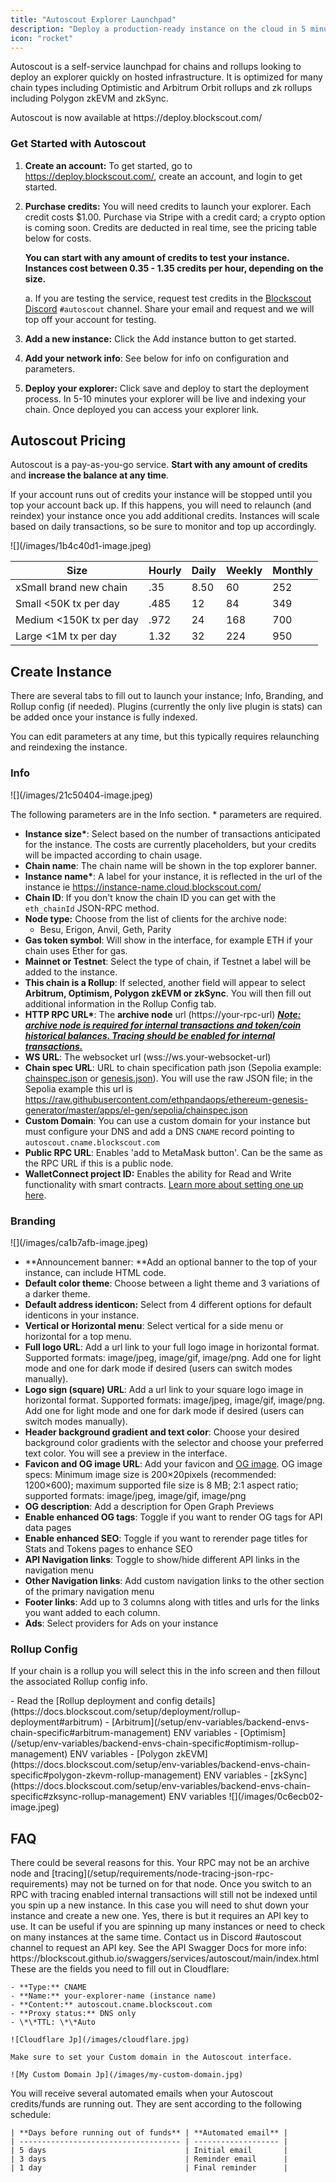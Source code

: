 ```yaml
---
title: "Autoscout Explorer Launchpad"
description: "Deploy a production-ready instance on the cloud in 5 minutes"
icon: "rocket"
---
```


Autoscout is a self-service launchpad for chains and rollups looking to deploy an explorer quickly on hosted infrastructure. It is optimized for many chain types including Optimistic and Arbitrum Orbit rollups and zk rollups including Polygon zkEVM and zkSync.

<Check>
  Autoscout is now available at https://deploy.blockscout.com/
</Check>

### Get Started with Autoscout

1. **Create an account:** To get started, go to https://deploy.blockscout.com/, create an account, and login to get started.
2. **Purchase credits:** You will need credits to launch your explorer. Each credit costs \$1.00. Purchase via Stripe with a credit card; a crypto option is coming soon. Credits are deducted in real time, see the pricing table below for costs.

   **You can start with any amount of credits to test your instance. Instances cost between 0.35 - 1.35 credits per hour, depending on the size.**

   a. If you are testing the service, request test credits in the [Blockscout Discord](https://discord.gg/blockscout) `#autoscout` channel. Share your email and request and we will top off your account for testing.
3. **Add a new instance:** Click the Add instance button to get started.
4. **Add your network info**: See below for info on configuration and parameters.
5. **Deploy your explorer:** Click save and deploy to start the deployment process. In 5-10 minutes your explorer will be live and indexing your chain. Once deployed you can access your explorer link.

## Autoscout Pricing

Autoscout is a pay-as-you-go service. **Start with any amount of credits** and **increase the balance at any time**.

If your account runs out of credits your instance will be stopped until you top your account back up. If this happens, you will need to relaunch (and reindex) your instance once you add additional credits. Instances will scale based on daily transactions, so be sure to monitor and top up accordingly.

<Frame caption>
  ![](/images/1b4c40d1-image.jpeg)
</Frame>

| Size                     | Hourly | Daily | Weekly | Monthly |
| ------------------------ | ------ | ----- | ------ | ------- |
| xSmall brand new chain   | .35    | 8.50  | 60     | 252     |
| Small \<50K tx per day   | .485   | 12    | 84     | 349     |
| Medium \<150K tx per day | .972   | 24    | 168    | 700     |
| Large \<1M tx per day    | 1.32   | 32    | 224    | 950     |

## Create Instance

There are several tabs to fill out to launch your instance; Info, Branding, and Rollup config (if needed). Plugins (currently the only live plugin is stats) can be added once your instance is fully indexed.

You can edit parameters at any time, but this typically requires relaunching and reindexing the instance.

### Info

<Frame caption>
  ![](/images/21c50404-image.jpeg)
</Frame>

The following parameters are in the Info section. \* parameters are required.

- **Instance size\***: Select based on the number of transactions anticipated for the instance. The costs are currently placeholders, but your credits will be impacted according to chain usage.
- **Chain name**: The chain name will be shown in the top explorer banner.
- **Instance name\***: A label for your instance, it is reflected in the url of the instance ie https://instance-name.cloud.blockscout.com/
- **Chain ID**: If you don't know the chain ID you can get with the `eth_chainId` JSON-RPC method.
- **Node type:** Choose from the list of clients for the archive node:
  - Besu, Erigon, Anvil, Geth, Parity
- **Gas token symbol**: Will show in the interface, for example ETH if your chain uses Ether for gas.
- **Mainnet or Testnet**: Select the type of chain, if Testnet a label will be added to the instance.
- **This chain is a Rollup**: If selected, another field will appear to select **Arbitrum, Optimism, Polygon zkEVM or zkSync**. You will then fill out additional information in the Rollup Config tab.
- **HTTP RPC URL\***: The **archive node** url (https://your-rpc-url) [**_Note: archive node is required for internal transactions and token/coin historical balances. Tracing should be enabled for internal transactions._**](/setup/requirements/node-tracing-json-rpc-requirements)
- **WS URL**: The websocket url (wss://ws.your-websocket-url)
- **Chain spec URL**: URL to chain specification path json (Sepolia example: [chainspec.json](https://github.com/ethpandaops/ethereum-genesis-generator/blob/master/apps/el-gen/sepolia/chainspec.json) or [genesis.json](https://github.com/ethpandaops/ethereum-genesis-generator/blob/master/apps/el-gen/sepolia/genesis.json)). You will use the raw JSON file; in the Sepolia example this url is https://raw.githubusercontent.com/ethpandaops/ethereum-genesis-generator/master/apps/el-gen/sepolia/chainspec.json
- **Custom Domain**: You can use a custom domain for your instance but must configure your DNS and add a DNS `CNAME` record pointing to `autoscout.cname.blockscout.com`
- **Public RPC URL**: Enables 'add to MetaMask button'. Can be the same as the RPC URL if this is a public node.
- **WalletConnect project ID:** Enables the ability for Read and Write functionality with smart contracts. [Learn more about setting one up here](/setup/configuration-options/walletconnect-project-id-for-contract-read-write).

### Branding

<Frame caption>
  ![](/images/ca1b7afb-image.jpeg)
</Frame>

- \*\*Announcement banner: \*\*Add an optional banner to the top of your instance, can include HTML code.
- **Default color theme**: Choose between a light theme and 3 variations of a darker theme.
- **Default address identicon:** Select from 4 different options for default identicons in your instance.
- **Vertical or Horizontal menu**: Select vertical for a side menu or horizontal for a top menu.
- **Full logo URL**: Add a url link to your full logo image in horizontal format. Supported formats: image/jpeg, image/gif, image/png. Add one for light mode and one for dark mode if desired (users can switch modes manually).
- **Logo sign (square) URL**: Add a url link to your square logo image in horizontal format. Supported formats: image/jpeg, image/gif, image/png. Add one for light mode and one for dark mode if desired (users can switch modes manually).
- **Header background gradient and text color**: Choose your desired background color gradients with the selector and choose your preferred text color. You will see a preview in the interface.
- **Favicon and OG image URL**: Add your favicon and [OG image](https://ogp.me/). OG image specs: Minimum image size is 200×20pixels (recommended: 1200×600); maximum supported file size is 8 MB; 2:1 aspect ratio; supported formats: image/jpeg, image/gif, image/png
- **OG description**: Add a description for Open Graph Previews
- **Enable enhanced OG tags**: Toggle if you want to render OG tags for API data pages
- **Enable enhanced SEO**: Toggle if you want to rerender page titles for Stats and Tokens pages to enhance SEO
- **API Navigation links**: Toggle to show/hide different API links in the navigation menu
- **Other Navigation links**: Add custom navigation links to the other section of the primary navigation menu
- **Footer links**: Add up to 3 columns along with titles and urls for the links you want added to each column.
- **Ads**: Select providers for Ads on your instance

### Rollup Config

If your chain is a rollup you will select this in the info screen and then fillout the associated Rollup config info.

<Info>
  - Read the [Rollup deployment and config details](https://docs.blockscout.com/setup/deployment/rollup-deployment#arbitrum)
    - [Arbitrum](/setup/env-variables/backend-envs-chain-specific#arbitrum-management) ENV variables
    - [Optimism](/setup/env-variables/backend-envs-chain-specific#optimism-rollup-management) ENV variables
    - [Polygon zkEVM](https://docs.blockscout.com/setup/env-variables/backend-envs-chain-specific#polygon-zkevm-rollup-management) ENV variables
    - [zkSync](https://docs.blockscout.com/setup/env-variables/backend-envs-chain-specific#zksync-rollup-management) ENV variables
</Info>

<Frame caption>
  ![](/images/0c6ecb02-image.jpeg)
</Frame>

## FAQ

<AccordionGroup>
  <Accordion title="Why can't I see internal transactions?">
    There could be several reasons for this. Your RPC may not be an archive node and [tracing](/setup/requirements/node-tracing-json-rpc-requirements) may not be turned on for that node. Once you switch to an RPC with tracing enabled internal transactions will still not be indexed until you spin up a new instance. In this case you will need to shut down your instance and create a new one.
  </Accordion>
  <Accordion title="Is there an Autoscout API?">
    Yes, there is but it requires an API key to use. It can be useful if you are spinning up many instances or need to check on many instances at the same time. Contact us in Discord #autoscout channel to request an API key. See the API Swagger Docs for more info: https://blockscout.github.io/swaggers/services/autoscout/main/index.html
  </Accordion>
  <Accordion title="How do I add a domain / subdomain on Cloudflare using CNAME?">
    These are the fields you need to fill out in Cloudflare:

    - **Type:** CNAME
    - **Name:** your-explorer-name (instance name)
    - **Content:** autoscout.cname.blockscout.com
    - **Proxy status:** DNS only
    - \*\*TTL: \*\*Auto

    ![Cloudflare Jp](/images/cloudflare.jpg)

    Make sure to set your Custom domain in the Autoscout interface.

    ![My Custom Domain Jp](/images/my-custom-domain.jpg)
  </Accordion>
  <Accordion title="When do I receive automated emails informing me my credits are running out?">
    You will receive several automated emails when your Autoscout credits/funds are running out. They are sent according to the following schedule:

    | **Days before running out of funds** | **Automated email** |
    | ------------------------------------ | ------------------- |
    | 5 days                               | Initial email       |
    | 3 days                               | Reminder email      |
    | 1 day                                | Final reminder      |
  </Accordion>
</AccordionGroup>